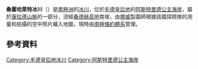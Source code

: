 {{coord|71|52|S|9|50|E|display=title}}

'''桑霍哈萊特冰川'''（{{lang-en|Sandhøhallet Glacier}}）是[[南極洲|南極洲]]的[[冰川|冰川]]，位於[[毛德皇后地|毛德皇后地]]的[[阿斯特里德公主海岸|阿斯特里德公主海岸]]，屬於[[康拉德山脈|康拉德山脈]]的一部分，流經[[桑德赫高地|桑德赫高地]]南坡，由[[挪威|挪威]]製圖師根據該國探險隊的測量和拍攝的空中照片繪入地圖，現時由[[南極條約體系|南極條約體系]]管理。

==參考資料==
{{usgs-gazetteer}}

{{DEFAULTSORT:Sandhøhallet Glacier}}
[[Category:毛德皇后地冰川|Category:毛德皇后地冰川]]
[[Category:阿斯特里德公主海岸|Category:阿斯特里德公主海岸]]


{{PrincessAstridCoast-geo-stub}}